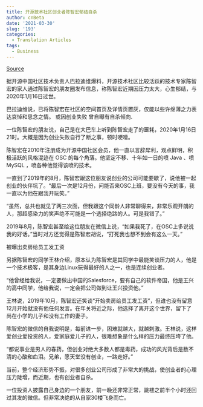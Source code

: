 ```yaml
---
title: 开源技术社区创业者陈智宏郁结自杀
author: cnBeta
date: '2021-03-30'
slug: '193'
categories:
  - Translation Articles
tags:
  - Business
---
```



 [Source](https://www.cnbeta.com/articles/tech/933955.htm)



据开源中国社区技术负责人巴拉迪维爆料，开源技术社区比较活跃的技术专家陈智宏的家人通过陈智宏的朋友圈发布信息，称陈智宏近期因压力太大，心生郁结，与2020年1月16日过世。

巴拉迪维说，已将陈智宏在社区的空间首页及详情页置灰，仅能以些许绵薄之力表达哀悼和思念之情。
或因创业失败 曾自曝有自杀倾向.

一位陈智宏的朋友说，自己是在大巴车上听到陈智宏走了的噩耗，2020年1月16日21时。大概是因为创业失败自行了断之事，顿时哽噎。

陈智宏在2010年注册成为开源中国社区会员，他一直以言辞犀利，观点鲜明，积极活跃的风格混迹在 OSC 的每个角落。他坚定不移、十年如一日的喷 Java 、喷 MySQL ，喷各种他觉得该喷的技术。

一直到了2019年的8月，陈智宏跟这位朋友说创业的公司可能要歇了，说他被一起创业的伙伴坑了。“最后一次是12月份，问能否来OSC上班，要没有今天的事，我一直以为他在跟我开玩笑。”

“虽然，总共也就见了两三次面，但我跟这个同龄人非常聊得来，非常乐观开朗的人，那超感染力的笑声绝不可能是一个选择绝路的人。可是我错了。”

2019年8月，陈智宏甚至给这位朋友在微信上说，“如果我死了，在OSC上多说说我的好话。”当时对方还觉得是陈智宏胡说，“打死我也想不到会有这么一天。”

被曝出卖房给员工发工资

另据陈智宏的同学王林介绍，原本认为陈智宏是其同学中最能笑谈压力的人，他是一个技术极客，是其身边Linux玩得最好的人之一，也是连续创业者。

“他曾经给我说，一定要做出中国的Salesforce，要有自己的软件帝国，他是王兴的高中同学，他给我说，一定会把公司做到让王兴投资他。”

王林说，2019年10月，陈智宏还笑谈“开始卖房给员工发工资”，但谁也没有留意12月开始就没有他任何发言。在年关将近之际，他选择了离开这个世界，留下了尚在小学的儿子和没有工作的妻子。

陈智宏的微信的自我说明是，每前进一步，困难就越大，就越刺激。王林说，这样爱创业爱投资的人，爱家庭爱儿子的人，很难想象是什么样的压力最终压垮了他。

“都说事业是男人的春药，但创业对绝大多数人都是毒药，成功的风光背后是数不清的心酸和血泪。兄弟，愿天堂没有创业，一路走好。”

当前，整个经济形势不振，对很多创业公司形成了非常大的挑战，使创业者的心理压力陡增，而近期，也有创业者自杀。

一位投资人披露自己身边的一个朋友，前一晚还非常正常，跳楼之前半个小时还回过其发的微信。但非常决绝的从自家30楼飞身而亡。